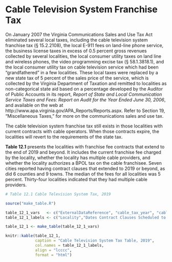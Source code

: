 # Cable Television System Franchise Tax {#sec:cable-tv}

On January 2007 the Virginia Communications Sales and Use Tax Act eliminated several local taxes, including the cable television system franchise tax (§ 15.2.2108), the local E-911 fees on land-line phone service, the business license taxes in excess of 0.5 percent gross revenues collected by several localities, the local consumer utility taxes on land line and wireless phones, the video programming excise tax (§ 58.1.3818.1), and the local consumer utility tax on cable television service which had been “grandfathered” in a few localities. These local taxes were replaced by a new state tax of 5 percent of the sales price of the service, which is collected by the Virginia Department of Taxation and remitted to localities as non-categorical state aid based on a percentage developed by the Auditor of Public Accounts in its report, *Report of State and Local Communication Service Taxes and Fees: Report on Audit for the Year Ended June 30, 2006*, and available on the web at http://www.apa.virginia.gov/APA_Reports/Reports.aspx. Refer to Section 19, “Miscellaneous Taxes,” for more on the communications sales and use tax.

The cable television system franchise tax still exists in those localities with current contracts with cable operators. When those contracts expire, the localities will revert to the requirements of the state tax.

**Table 12.1** presents the localities with franchise fee contracts that extend to the end of 2019 and beyond. It includes the current franchise fee charged by the locality, whether the locality has multiple cable providers, and whether the locality authorizes a BPOL tax on the cable franchisee. Seven cities reported having contract clauses that extended to 2019 or beyond, as did 6 counties and 9 towns. The median of the fees for all localities was 5 percent. Thirty-four localities indicated that they had multiple cable providers.

```r
# Table 12.1 Cable Television System Tax, 2019
```

```r
source("make_table.R")
```

```r
table_12_1_vars   <- c("ExternalDataReference", "cable_tax_year", "cable_tax_rate", "cable_tax_provs", "cable_BPOL")
table_12_1_labels <- c("Locality","Dates Contract Clauses Scheduled to Expire", "Franchise Tax on Gross Receipts (%)", "Multiple Cable Providers", "Cable BPOL Tax")

table_12_1 <- make_table(table_12_1_vars)

knitr::kable(table_12_1, 
             caption = "Cable Television System Tax Table, 2019", 
             col.names = table_12_1_labels, 
             align = "lcccc",
             format = "html")
```
